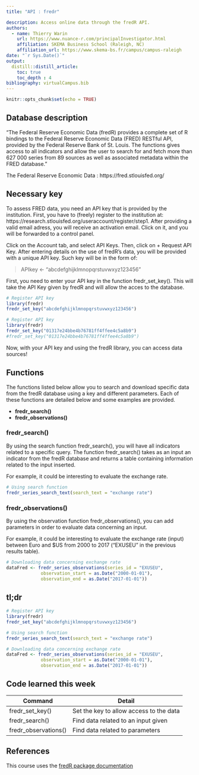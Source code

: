 ```yaml
---
title: "API : fredr"

description: Access online data through the fredR API.
authors:
  - name: Thierry Warin
    url: https://www.nuance-r.com/principalInvestigator.html
    affiliation: SKEMA Business School (Raleigh, NC)
    affiliation_url: https://www.skema-bs.fr/campus/campus-raleigh 
date: "`r Sys.Date()`"
output: 
  distill::distill_article:
    toc: true
    toc_depth : 4
bibliography: virtualCampus.bib
---
```


```r
knitr::opts_chunk$set(echo = TRUE)
```

## Database description 

"The Federal Reserve Economic Data (fredR) provides a complete set of R bindings to the Federal Reserve Economic Data (FRED) RESTful API, provided by the Federal Reserve Bank of St. Louis. The functions gives access to all indicators and allow the user to search for and fetch more than 627 000 series from 89 sources as well as associated metadata within the FRED database." 

<!--
Possibilité de faire du web scraping pour aller trouver le nb de series provenant de fredr pour avoir la donnée exacte en temps réel
-->

The Federal Reserve Economic Data : https://fred.stlouisfed.org/

## Necessary key 

To assess FRED data, you need an API key that is provided by the institution. First, you have to (freely) register to the institution at: https://research.stlouisfed.org/useraccount/register/step1. After providing a valid email adress, you will receive an activation email. Click on it, and you will be forwarded to a control panel. 

Click on the Account tab, and select API Keys. Then, click on + Request API Key. After entering details on the use of fredR’s data, you will be provided with a unique API key. Such key will be in the form of:

> APIkey <- "abcdefghijklmnopqrstuvwxyz123456" 

First, you need to enter your API key in the function fredr_set_key(). This will take the API Key given by fredR and will allow the acces to the database. 

```r
# Register API key
library(fredr)
fredr_set_key("abcdefghijklmnopqrstuvwxyz123456")
```

```r
# Register API key
library(fredr)
fredr_set_key("01317e24bbe4b76781ff4ffee4c5a8b9")
#fredr_set_key("01317e24bbe4b76781ff4ffee4c5a8b9")
```
Now, with your API key and using the fredR library, you can access data sources!

## Functions 

The functions listed below allow you to search and download specific data from the fredR database using a key and different parameters. Each of these functions are detailed below and some examples are provided. 

* **fredr_search()**
* **fredr_observations()**

### fredr_search()

By using the search function fredr_search(), you will have all indicators related to a specific query. The function fredr_search() takes as an input an indicator from the fredR database and returns a table containing information related to the input inserted. 

For example, it could be interesting to evaluate the exchange rate. 

```r

# Using search function 
fredr_series_search_text(search_text = "exchange rate") 
```

### fredr_observations()

By using the observation function fredr_observations(), you can add parameters in order to evaluate data concerning an input. 

For example, it could be interesting to evaluate the exchange rate (input) between Euro and $US from 2000 to 2017 (“EXUSEU” in the previous results table).

```r

# Downloading data concerning exchange rate
dataFred <- fredr_series_observations(series_id = "EXUSEU", 
             observation_start = as.Date("2000-01-01"),
             observation_end = as.Date("2017-01-01"))
```

## tl;dr

```r
# Register API key
library(fredr)
fredr_set_key("abcdefghijklmnopqrstuvwxyz123456")

# Using search function 
fredr_series_search_text(search_text = "exchange rate")

# Downloading data concerning exchange rate
dataFred <- fredr_series_observations(series_id = "EXUSEU", 
             observation_start = as.Date("2000-01-01"),
             observation_end = as.Date("2017-01-01"))

```

## Code learned this week

| **Command** | **Detail** |
| ------------------------------ | ----------------------------------  |
| fredr_set_key() | Set the key to allow access to the data |
| fredr_search() | Find data related to an input given |
| fredr_observations() | Find data related to parameters |

## References

This course uses the [fredR package documentation](https://cran.r-project.org/web/packages/fredr/vignettes/fredr.html#retrieve-series-observations) 
